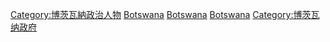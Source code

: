 [[Category:博茨瓦納政治人物|Category:博茨瓦納政治人物]]
[[Category:非洲各国总统|Botswana]]
[[Category:各国国家元首|Botswana]]
[[Category:各国政府首脑|Botswana]]
[[Category:博茨瓦纳政府|Category:博茨瓦纳政府]]